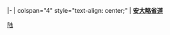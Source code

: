 |-
| colspan="4" style="text-align: center;" | '''[[安大略省道]]'''<noinclude>[[Category:交通信息框模板|陆]]
</noinclude>